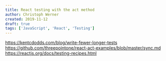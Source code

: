 ```yaml
---
title: React testing with the act method
author: Christoph Werner
created: 2019-11-12
draft: true
tags: ['JavaScript', 'React', 'Testing']
---
```


https://kentcdodds.com/blog/write-fewer-longer-tests
https://github.com/threepointone/react-act-examples/blob/master/sync.md
https://reactjs.org/docs/testing-recipes.html
